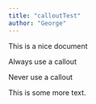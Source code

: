 ```yaml
---
title: "calloutTest"
author: "George"
---
```


This is a nice document

:::{.callout-tip title="Important tip"}

Always use a callout

Never use a callout

:::

This is some more text.